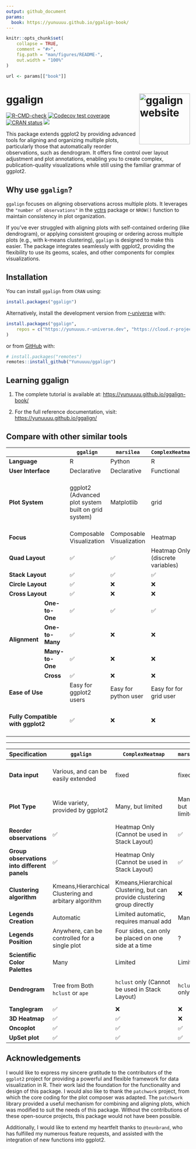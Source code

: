 ```yaml
---
output: github_document
params: 
  book: https://yunuuuu.github.io/ggalign-book/
---
```


<!-- README.md is generated from README.Rmd. Please edit that file -->

```r
knitr::opts_chunk$set(
    collapse = TRUE,
    comment = "#>",
    fig.path = "man/figures/README-",
    out.width = "100%"
)
```

```r
url <- params[["book"]]
```

# ggalign <a href="https://yunuuuu.github.io/ggalign/"><img src="man/figures/logo.png" align="right" height="139" alt="ggalign website" /></a>
<!-- badges: start -->
[![R-CMD-check](https://github.com/Yunuuuu/ggalign/actions/workflows/R-CMD-check.yaml/badge.svg)](https://github.com/Yunuuuu/ggalign/actions/workflows/R-CMD-check.yaml)
[![Codecov test coverage](https://codecov.io/gh/Yunuuuu/ggalign/branch/main/graph/badge.svg)](https://app.codecov.io/gh/Yunuuuu/ggalign?branch=main)
[![CRAN status](https://www.r-pkg.org/badges/version/ggalign)](https://CRAN.R-project.org/package=ggalign)
[![](https://cranlogs.r-pkg.org/badges/ggalign)](https://cran.r-project.org/package=ggalign)
<!-- badges: end -->

This package extends ggplot2 by providing advanced tools for aligning and
organizing multiple plots, particularly those that automatically reorder
observations, such as dendrogram. It offers fine control over layout adjustment
and plot annotations, enabling you to create complex, publication-quality
visualizations while still using the familiar grammar of ggplot2. 

## Why use `ggalign`?
`ggalign` focuses on aligning observations across multiple plots. It leverages
the `"number of observations"` in the
[vctrs](https://vctrs.r-lib.org/reference/vec_size.html) package or `NROW()`
function to maintain consistency in plot organization. 

If you've ever struggled with aligning plots with self-contained ordering (like
dendrogram), or applying consistent grouping or ordering across multiple plots
(e.g., with k-means clustering), `ggalign` is designed to make this easier. The
package integrates seamlessly with ggplot2, providing the flexibility to use its
geoms, scales, and other components for complex visualizations. 

## Installation

You can install `ggalign` from `CRAN` using:
```r
install.packages("ggalign")
```

Alternatively, install the development version from
[r-universe](https://yunuuuu.r-universe.dev/ggalign) with:

```r
install.packages("ggalign",
    repos = c("https://yunuuuu.r-universe.dev", "https://cloud.r-project.org")
)
```

or from [GitHub](https://github.com/Yunuuuu/ggalign) with:
```r
# install.packages("remotes")
remotes::install_github("Yunuuuu/ggalign")
```

## Learning ggalign

 1. The complete tutorial is available at: <https://yunuuuu.github.io/ggalign-book/>

 2. For the full reference documentation, visit: <https://yunuuuu.github.io/ggalign/>

## Compare with other similar tools

<table class="table"><thead>
    <tr>
        <th colspan="2"></th>
        <th>`ggalign`</th>
        <th>`marsilea`</th>
        <th>`ComplexHeatmap`</th>
        <th>`ggtree`</th>
    </tr></thead>
<tbody>
    <tr>
        <td colspan="2">**Language**</td>
        <td>R</td>
        <td>Python</td>
        <td>R</td>
        <td>R</td>
    </tr>
    <tr>
        <td colspan="2">**User Interface**</td>
        <td>Declarative</td>
        <td>Declarative</td>
        <td>Functional</td>
        <td>Declarative</td>
    </tr>
    <tr>
        <td colspan="2">**Plot System**</td>
        <td>ggplot2 (Advanced plot system built on grid system)</td>
        <td>Matplotlib</td>
        <td>grid</td>
        <td>ggplot2 (Advanced plot system built on grid system)</td>
    </tr>
    <tr>
        <td colspan="2">**Focus**</td>
        <td>Composable Visualization</td>
        <td>Composable Visualization</td>
        <td>Heatmap</td>
        <td>tree Data</td>
    </tr>
    <tr>
        <td colspan="2">**Quad Layout**</td>
        <td>✅</td>
        <td>✅</td>
        <td>Heatmap Only (discrete variables)</td>
        <td>❌</td>
    </tr>
    <tr>
        <td colspan="2">**Stack Layout**</td>
        <td>✅</td>
        <td>✅</td>
        <td>✅</td>
        <td>❌</td>
    </tr>
    <tr>
        <td colspan="2">**Circle Layout**</td>
        <td>✅</td>
        <td>❌</td>
        <td>❌</td>
        <td>✅</td>
    </tr>
    <tr>
        <td colspan="2">**Cross Layout**</td>
        <td>✅</td>
        <td>❌</td>
        <td>❌</td>
        <td>❌</td>
    </tr>
    <tr>
        <td rowspan="4"> **Alignment** </td>
        <td>**One-to-One**</td>
        <td>✅</td>
        <td>✅</td>
        <td>✅</td>
        <td>✅</td>
    </tr>
    <tr>
        <td>**One-to-Many**</td>
        <td>✅</td>
        <td>❌</td>
        <td>❌</td>
        <td>❌</td>
    </tr>
    <tr>
        <td>**Many-to-One**</td>
        <td>✅</td>
        <td>❌</td>
        <td>❌</td>
        <td>❌</td>
    </tr>
    <tr>
        <td>**Cross**</td>
        <td>✅</td>
        <td>❌</td>
        <td>❌</td>
        <td>❌</td>
    </tr>
    <tr>
        <td colspan="2">**Ease of Use**</td>
        <td>Easy for ggplot2 users</td>
        <td>Easy for python user</td>
        <td>Easy for for grid user</td>
        <td>Easy for ggplot2 users</td>
    </tr>
    <tr>
        <td colspan="2">**Fully Compatible with ggplot2**</td>
        <td>✅</td>
        <td>❌</td>
        <td>❌</td>
        <td>Limited Geometric layers support</td>
    </tr>
</tbody></table>

-------------------------------------------------------------------------------

| Specification                                | `ggalign`                                             | `ComplexHeatmap`                                                          | `marsilea`        | `ggtree`                            |
| -------------------------------------------- | ----------------------------------------------------- | ------------------------------------------------------------------------- | ----------------- | ----------------------------------- |
| **Data input**                               | Various, and can be easily extended                   | fixed                                                                     | fixed             | Various, and can be easily extended |
| **Plot Type**                                | Wide variety, provided by ggplot2                     | Many, but limited                                                         | Many, but limited | Limited Geometric layers support    |
| **Reorder observations**                     | ✅                                                    | Heatmap Only (Cannot be used in Stack Layout)                             | ✅                | ✅                                  |
| **Group observations into different panels** | ✅                                                    | Heatmap Only (Cannot be used in Stack Layout)                             | ✅                | ❌                                  |
| **Clustering algorithm**                     | Kmeans,Hierarchical Clustering and arbitary algorithm | Kmeans,Hierarchical Clustering, but can provide clustering group directly | ❌                | ❌                                  |
| **Legends Creation**                         | Automatic                                             | Limited automatic, requires manual add                                    | Manual            | Automatic                           |
| **Legends Position**                         | Anywhere, can be controlled for a single plot         | Four sides, can only be placed on one side at a time                      | ?                 | Anywhere                            |
| **Scientific Color Palettes**                | Many                                                  | Limited                                                                   | Limited           | Many                                |
| **Dendrogram**                               | Tree from Both `hclust` or `ape`                      | `hclust` only (Cannot be used in Stack Layout)                            | `hclust` only     | Tree from Both `hclust` or `ape`    |
| **Tanglegram**                               | ✅                                                    | ❌                                                                        | ❌                | ❌                                  |
| **3D Heatmap**                               | ✅                                                    | ✅                                                                        | ❌                | ❌                                  |
| **Oncoplot**                                 | ✅                                                    | ✅                                                                        | ✅                | ❌                                  |
| **UpSet plot**                               | ✅                                                    | ✅                                                                        | ✅                | ❌                                  |

## Acknowledgements
I would like to express my sincere gratitude to the contributors of the
`ggplot2` project for providing a powerful and flexible framework for data
visualization in R. Their work laid the foundation for the functionality and
design of this package. I would also like to thank the `patchwork` project, from
which the core coding for the plot composer was adapted. The `patchwork` library
provided a useful mechanism for combining and aligning plots, which was modified
to suit the needs of this package. Without the contributions of these
open-source projects, this package would not have been possible.

Additionally, I would like to extend my heartfelt thanks to `@teunbrand`, who
has fulfilled my numerous feature requests, and assisted with the integration of
new functions into ggplot2.
